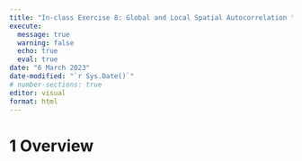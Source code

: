 ```yaml
---
title: "In-class Exercise 8: Global and Local Spatial Autocorrelation "
execute: 
  message: true
  warning: false
  echo: true
  eval: true
date: "6 March 2023"
date-modified: "`r Sys.Date()`"
# number-sections: true
editor: visual
format: html
---
```


# 1 Overview

